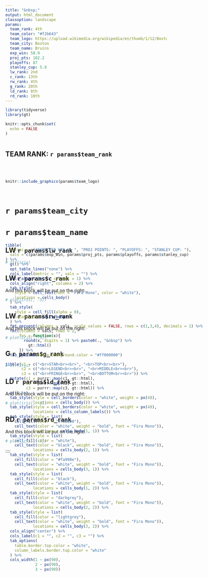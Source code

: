 ```yaml
---
title: "&nbsp;"
output: html_document
classoption: landscape
params:
  team_rank: 4th
  team_color: "#f2b643"
  team_logo: https://upload.wikimedia.org/wikipedia/en/thumb/1/12/Boston_Bruins.svg/1200px-Boston_Bruins.svg.png
  team_city: Boston
  team_name: Bruins
  exp_win: 58.9
  proj_pts: 102.2
  playoffs: 87
  stanley_cup: 5.8
  lw_rank: 2nd
  c_rank: 13th
  rw_rank: 4th
  g_rank: 20th
  ld_rank: 8th
  rd_rank: 10th
---
```


<style type="text/css">
.main-container {
  max-width: 1800px;
  margin-left: auto;
  margin-right: auto;
}
</style>

```r
library(tidyverse)
library(gt)

knitr::opts_chunk$set(
  echo = FALSE
)
```


<!-- <div style = 'text-align: center;background: '> -->

:::: {style="display: grid; grid-template-columns: repeat(4, lfr); grid-auto-rows: 300px;"}

::: {style="background:`r params$team_color`; grid-column-start: 1;grid-column-end:1;grid-row-start:1;grid-row-end:2"}

<!-- :::: {style="display: grid; background: `r params$team_color`; grid-area:1 / col1-start / last-line/ 6"} -->

## TEAM RANK: `r params$team_rank`

<br>
<br>

```r
knitr::include_graphics(params$team_logo)
```

<br>

# `r params$team_city`
# `r params$team_name`

```r
tibble(
  metric = c("EXPECTED WIN %: ", "PROJ POINTS: ", "PLAYOFFS: ", "STANLEY CUP: "),
  vals = c(params$exp_win, params$proj_pts, params$playoffs, params$stanley_cup)
) %>% 
  gt() %>% 
  opt_table_lines("none") %>% 
  cols_label(metric = "", vals = "") %>% 
  cols_align("left", columns = 1) %>% 
  cols_align("right", columns = 2) %>% 
  tab_style(
    style = cell_text(font = "Fira Mono", color = "white"),
    locations = cells_body()
  ) %>% 
  tab_style(
    style = cell_fill(alpha = 0),
    locations = cells_body()
  ) %>% 
  fmt_percent(columns = vals, scale_values = FALSE, rows = c(1,3,4), decimals = 1) %>% 
  fmt(columns = vals, rows = 2,
      fns = function(x){
        round(x, digits = 1) %>% paste0(., "&nbsp") %>% 
          gt::html()
      }) %>% 
  tab_options(table.background.color = "#ff000000")
```


```r
tibble(c1 = c("<br>STAR<br><br>", "<br>TOP<br><br>"),
       c2 = c("<br>LEGEND<br><br>", "<br>MIDDLE<br><br>"),
       c3 = c("<br>FRINGE<br><br>", "<br>BOTTOM<br><br>")) %>% 
  mutate(c1 = purrr::map(c1, gt::html),
         c2 = purrr::map(c2, gt::html),
         c3 = purrr::map(c3, gt::html)) %>% 
  gt() %>% 
  tab_style(style = cell_borders(color = "white", weight = px(4)),
            locations = cells_body()) %>% 
  tab_style(style = cell_borders(color = "white", weight = px(4)),
            locations = cells_column_labels()) %>% 
  tab_style(style = list(
    cell_fill(color = "#f8ba00"),
    cell_text(color = "white", weight = "bold", font = "Fira Mono")),
            locations = cells_body(1, 1)) %>% 
  tab_style(style = list(
    cell_fill(color = "white"),
    cell_text(color = "black", weight = "bold", font = "Fira Mono")),
            locations = cells_body(2, 1)) %>% 
  tab_style(style = list(
    cell_fill(color = "#fa998e"),
    cell_text(color = "white", weight = "bold", font = "Fira Mono")),
            locations = cells_body(3, 1)) %>% 
  tab_style(style = list(
    cell_fill(color = "black"),
    cell_text(color = "white", weight = "bold", font = "Fira Mono")),
            locations = cells_body(1, 2)) %>% 
  tab_style(style = list(
    cell_fill(color = "darkgrey"),
    cell_text(color = "white", weight = "bold", font = "Fira Mono")),
            locations = cells_body(2, 2)) %>% 
  tab_style(style = list(
    cell_fill(color = "lightgrey"),
    cell_text(color = "white", weight = "bold", font = "Fira Mono")),
            locations = cells_body(3, 2)) %>% 
  cols_align("center") %>% 
  cols_label(c1 = "", c2 = "", c3 = "") %>% 
  tab_options(
    table.border.top.color = "white",
    column_labels.border.top.color = "white"
  ) %>% 
  cols_width(1 ~ px(90),
             2 ~ px(90),
             3 ~ px(90)) 
```
:::

::::

<!-- :::: {style="display: grid; grid-template-columns: 1fr 1fr; grid-column-gap: 10px;"} -->

::: {style='grid-column-start: 2;grid-column-end:2;grid-row-start:1;grid-row-end:1;'}
## LW `r params$lw_rank`

```r
# str(iris)
```
:::

::: {style='grid-column-start: 3;grid-column-end:3;grid-row-start:1;grid-row-end:1;'}

## LW `r params$c_rank`

And this block will be put on the right:

```r
# plot(iris[, -5])
```
:::

::: {style='grid-column-start: 4;grid-column-end:4;grid-row-start:1;grid-row-end:1;'}

## LW `r params$rw_rank`

And this block will be put on the right:

```r
# plot(iris[, -5])
```
:::

<!-- :::: -->

<!-- Bottom row -->

<!-- :::: {style="display: grid; grid-template-columns: 1fr 1fr; grid-column-gap: 10px;"} -->

::: {style='grid-column-start: 2;grid-column-end:2;grid-row-start:2;grid-row-end:2;'}
## G `r params$g_rank`

```r
# str(iris)
```
:::

::: {style='grid-column-start: 3;grid-column-end:3;grid-row-start:2;grid-row-end:2;'}

## LD `r params$ld_rank`

And this block will be put on the right:

```r
# plot(iris[, -5])
```
:::

::: {style='grid-column-start: 4;grid-column-end:4;grid-row-start:2;grid-row-end:2;'}

## RD `r params$rd_rank`

And this block will be put on the right:

```r
# plot(iris[, -5])
```
:::

::::
